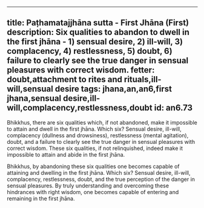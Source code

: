 ---
title: Paṭhamatajjhāna sutta - First Jhāna (First)
description: Six qualities to abandon to dwell in the first jhāna - 1) sensual desire, 2) ill-will, 3) complacency, 4) restlessness, 5) doubt, 6) failure to clearly see the true danger in sensual pleasures with correct wisdom.
fetter: doubt,attachment to rites and rituals,ill-will,sensual desire
tags: jhana,an,an6,first jhana,sensual desire,ill-will,complacency,restlessness,doubt
id: an6.73
----

Bhikkhus, there are six qualities which, if not abandoned, make it impossible to attain and dwell in the first jhāna. Which six? Sensual desire, ill-will, complacency (dullness and drowsiness), restlessness (mental agitation), doubt, and a failure to clearly see the true danger in sensual pleasures with correct wisdom. These six qualities, if not relinquished, indeed make it impossible to attain and abide in the first jhāna.

Bhikkhus, by abandoning these six qualities one becomes capable of attaining and dwelling in the first jhāna. Which six? Sensual desire, ill-will, complacency, restlessness, doubt, and the true perception of the danger in sensual pleasures. By truly understanding and overcoming these hindrances with right wisdom, one becomes capable of entering and remaining in the first jhāna.